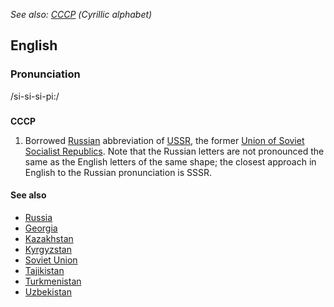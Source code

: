 ''See also: [[СССР]] (Cyrillic alphabet)''
==English==

===Pronunciation===
/si-si-si-pi:/

==={{initialism}}===
'''CCCP'''
# Borrowed [[Russian]] abbreviation of [[USSR]], the former [[Union of Soviet Socialist Republics]]. Note that the Russian letters are not pronounced the same as the English letters of the same shape; the closest approach in English to the Russian pronunciation is SSSR.

====See also====
*[[Russia]]
*[[Georgia]]
*[[Kazakhstan]]
*[[Kyrgyzstan]]
*[[Soviet Union]]
*[[Tajikistan]]
*[[Turkmenistan]]
*[[Uzbekistan]]